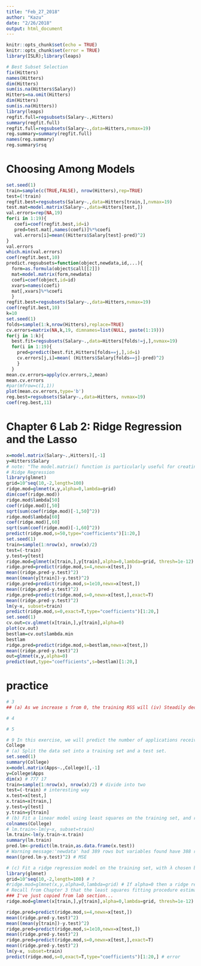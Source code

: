 ```yaml
---
title: "Feb_27_2018"
author: "Kazu"
date: "2/26/2018"
output: html_document
---
```


```r
knitr::opts_chunk$set(echo = TRUE)
knitr::opts_chunk$set(error = TRUE)
library(ISLR);library(leaps)
```
```r
# Best Subset Selection
fix(Hitters)
names(Hitters)
dim(Hitters)
sum(is.na(Hitters$Salary))
Hitters=na.omit(Hitters)
dim(Hitters)
sum(is.na(Hitters))
library(leaps)
regfit.full=regsubsets(Salary~.,Hitters)
summary(regfit.full)
regfit.full=regsubsets(Salary~.,data=Hitters,nvmax=19)
reg.summary=summary(regfit.full)
names(reg.summary)
reg.summary$rsq
```

# Choosing Among Models
```r
set.seed(1)
train=sample(c(TRUE,FALSE), nrow(Hitters),rep=TRUE)
test=(!train)
regfit.best=regsubsets(Salary~.,data=Hitters[train,],nvmax=19)
test.mat=model.matrix(Salary~.,data=Hitters[test,])
val.errors=rep(NA,19)
for(i in 1:19){
   coefi=coef(regfit.best,id=i)
   pred=test.mat[,names(coefi)]%*%coefi
   val.errors[i]=mean((Hitters$Salary[test]-pred)^2)
}
val.errors
which.min(val.errors)
coef(regfit.best,10)
predict.regsubsets=function(object,newdata,id,...){
  form=as.formula(object$call[[2]])
  mat=model.matrix(form,newdata)
  coefi=coef(object,id=id)
  xvars=names(coefi)
  mat[,xvars]%*%coefi
  }
regfit.best=regsubsets(Salary~.,data=Hitters,nvmax=19)
coef(regfit.best,10)
k=10
set.seed(1)
folds=sample(1:k,nrow(Hitters),replace=TRUE)
cv.errors=matrix(NA,k,19, dimnames=list(NULL, paste(1:19)))
for(j in 1:k){
  best.fit=regsubsets(Salary~.,data=Hitters[folds!=j,],nvmax=19)
  for(i in 1:19){
    pred=predict(best.fit,Hitters[folds==j,],id=i)
    cv.errors[j,i]=mean( (Hitters$Salary[folds==j]-pred)^2)
    }
  }
mean.cv.errors=apply(cv.errors,2,mean)
mean.cv.errors
#par(mfrow=c(1,1))
plot(mean.cv.errors,type='b')
reg.best=regsubsets(Salary~.,data=Hitters, nvmax=19)
coef(reg.best,11)

```
# Chapter 6 Lab 2: Ridge Regression and the Lasso
```r
x=model.matrix(Salary~.,Hitters)[,-1]
y=Hitters$Salary
# note: "The model.matrix() function is particularly useful for creating x; not only does it produce a matrix corresponding to the 19 predictors but it also automatically transforms any qualitative variables into dummy variables. The latter property is important because glmnet() can only take numerical, quantitative inputs."
# Ridge Regression
library(glmnet)
grid=10^seq(10,-2,length=100)
ridge.mod=glmnet(x,y,alpha=0,lambda=grid)
dim(coef(ridge.mod))
ridge.mod$lambda[50]
coef(ridge.mod)[,50]
sqrt(sum(coef(ridge.mod)[-1,50]^2))
ridge.mod$lambda[60]
coef(ridge.mod)[,60]
sqrt(sum(coef(ridge.mod)[-1,60]^2))
predict(ridge.mod,s=50,type="coefficients")[1:20,]
set.seed(1)
train=sample(1:nrow(x), nrow(x)/2)
test=(-train)
y.test=y[test]
ridge.mod=glmnet(x[train,],y[train],alpha=0,lambda=grid, thresh=1e-12)
ridge.pred=predict(ridge.mod,s=4,newx=x[test,])
mean((ridge.pred-y.test)^2)
mean((mean(y[train])-y.test)^2)
ridge.pred=predict(ridge.mod,s=1e10,newx=x[test,])
mean((ridge.pred-y.test)^2)
ridge.pred=predict(ridge.mod,s=0,newx=x[test,],exact=T)
mean((ridge.pred-y.test)^2)
lm(y~x, subset=train)
predict(ridge.mod,s=0,exact=T,type="coefficients")[1:20,]
set.seed(1)
cv.out=cv.glmnet(x[train,],y[train],alpha=0)
plot(cv.out)
bestlam=cv.out$lambda.min
bestlam
ridge.pred=predict(ridge.mod,s=bestlam,newx=x[test,])
mean((ridge.pred-y.test)^2)
out=glmnet(x,y,alpha=0)
predict(out,type="coefficients",s=bestlam)[1:20,]
```
# practice
```r
# 3
## (a) As we increase s from 0, the training RSS will (iv) Steadily decrease because beta j becmes increases.

# 4

# 5

# 9 In this exercise, we will predict the number of applications received using the other variables in the College data set.
College
# (a) Split the data set into a training set and a test set.
set.seed(1)
summary(College)
x=model.matrix(Apps~.,College)[,-1]
y=College$Apps
dim(x) # 777 17
train=sample(1:nrow(x), nrow(x)/2) # divide into two
test=(-train) # interesting way
x.test=x[test,]
x.train=x[train,]
y.test=y[test]
y.train=y[train]
# (b) Fit a linear model using least squares on the training set, and report the test error obtained.
colnames(College)
# lm.train<-lm(y~x, subset=train)
lm.train<-lm(y.train~x.train)
summary(lm.train)
pred.lm<-predict(lm.train,as.data.frame(x.test))
# Warning message:'newdata' had 389 rows but variables found have 388 rows ... does not work...
mean((pred.lm-y.test)^2) # MSE

# (c) Fit a ridge regression model on the training set, with λ chosen by cross-validation. Report the test error obtained
library(glmnet)
grid=10^seq(10,-2,length=100) # ?
#ridge.mod=glmnet(x,y,alpha=0,lambda=grid) # If alpha=0 then a ridge regression model is fit, and if alpha=1 then a lasso model is fit. 
# Recall from Chapter 3 that the least squares fitting procedure estimates β0,β1,...,βp using the values that minimize: RSS (residual sum of squares, Fig3.1, p62)
### I've just copied from lab section...
ridge.mod=glmnet(x[train,],y[train],alpha=0,lambda=grid, thresh=1e-12) # 

ridge.pred=predict(ridge.mod,s=4,newx=x[test,])
mean((ridge.pred-y.test)^2)
mean((mean(y[train])-y.test)^2)
ridge.pred=predict(ridge.mod,s=1e10,newx=x[test,])
mean((ridge.pred-y.test)^2)
ridge.pred=predict(ridge.mod,s=0,newx=x[test,],exact=T)
mean((ridge.pred-y.test)^2)
lm(y~x, subset=train)
predict(ridge.mod,s=0,exact=T,type="coefficients")[1:20,] # error


```
